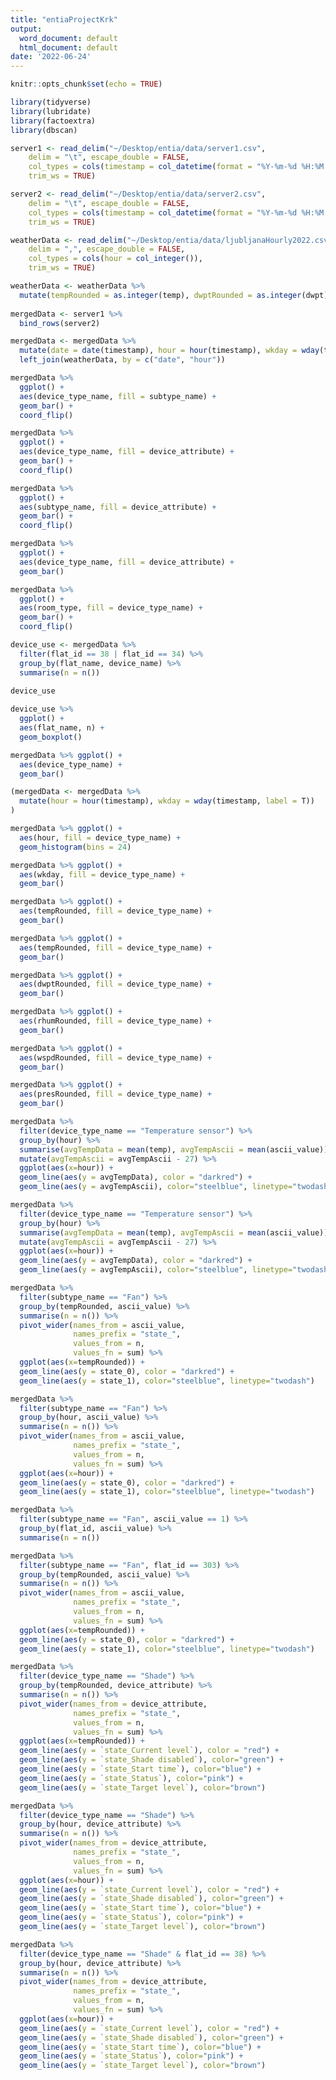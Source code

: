 ```yaml
---
title: "entiaProjectKrk"
output:
  word_document: default
  html_document: default
date: '2022-06-24'
---
```


```r
knitr::opts_chunk$set(echo = TRUE)

library(tidyverse)
library(lubridate)
library(factoextra)
library(dbscan)
```

```r
server1 <- read_delim("~/Desktop/entia/data/server1.csv", 
    delim = "\t", escape_double = FALSE, 
    col_types = cols(timestamp = col_datetime(format = "%Y-%m-%d %H:%M:%S")),
    trim_ws = TRUE)

server2 <- read_delim("~/Desktop/entia/data/server2.csv", 
    delim = "\t", escape_double = FALSE, 
    col_types = cols(timestamp = col_datetime(format = "%Y-%m-%d %H:%M:%S")),
    trim_ws = TRUE)

weatherData <- read_delim("~/Desktop/entia/data/ljubljanaHourly2022.csv", 
    delim = ",", escape_double = FALSE,
    col_types = cols(hour = col_integer()),
    trim_ws = TRUE)

weatherData <- weatherData %>% 
  mutate(tempRounded = as.integer(temp), dwptRounded = as.integer(dwpt), rhumRounded = as.integer(rhum), wdirRounded = as.integer(wdir), wspdRounded = as.integer(wspd), wpgtRounded = as.integer(wpgt), presRounded = as.integer(pres))
 
mergedData <- server1 %>% 
  bind_rows(server2) 

mergedData <- mergedData %>% 
  mutate(date = date(timestamp), hour = hour(timestamp), wkday = wday(timestamp, label = T)) %>% 
  left_join(weatherData, by = c("date", "hour"))
```

```r
mergedData %>% 
  ggplot() +
  aes(device_type_name, fill = subtype_name) +
  geom_bar() +
  coord_flip()
```

```r
mergedData %>% 
  ggplot() +
  aes(device_type_name, fill = device_attribute) +
  geom_bar() +
  coord_flip()
```

```r
mergedData %>% 
  ggplot() +
  aes(subtype_name, fill = device_attribute) +
  geom_bar() +
  coord_flip()
```

```r
mergedData %>% 
  ggplot() +
  aes(device_type_name, fill = device_attribute) +
  geom_bar()
```
```r
mergedData %>% 
  ggplot() +
  aes(room_type, fill = device_type_name) +
  geom_bar() +
  coord_flip()
```


```r
device_use <- mergedData %>% 
  filter(flat_id == 38 | flat_id == 34) %>% 
  group_by(flat_name, device_name) %>% 
  summarise(n = n())
  
device_use

device_use %>% 
  ggplot() +
  aes(flat_name, n) + 
  geom_boxplot()
```

```r
mergedData %>% ggplot() +
  aes(device_type_name) + 
  geom_bar()
```

```r
(mergedData <- mergedData %>% 
  mutate(hour = hour(timestamp), wkday = wday(timestamp, label = T))
)

mergedData %>% ggplot() +
  aes(hour, fill = device_type_name) +
  geom_histogram(bins = 24)
```

```r
mergedData %>% ggplot() +
  aes(wkday, fill = device_type_name) +
  geom_bar()
```


```r
mergedData %>% ggplot() +
  aes(tempRounded, fill = device_type_name) +
  geom_bar()
```
```r
mergedData %>% ggplot() +
  aes(tempRounded, fill = device_type_name) +
  geom_bar()
```
```r
mergedData %>% ggplot() +
  aes(dwptRounded, fill = device_type_name) +
  geom_bar()
```
```r
mergedData %>% ggplot() +
  aes(rhumRounded, fill = device_type_name) +
  geom_bar()
```
```r
mergedData %>% ggplot() +
  aes(wspdRounded, fill = device_type_name) +
  geom_bar()
```
```r
mergedData %>% ggplot() +
  aes(presRounded, fill = device_type_name) +
  geom_bar()
```
```r
mergedData %>% 
  filter(device_type_name == "Temperature sensor") %>% 
  group_by(hour) %>% 
  summarise(avgTempData = mean(temp), avgTempAscii = mean(ascii_value)) %>% 
  mutate(avgTempAscii = avgTempAscii - 27) %>% 
  ggplot(aes(x=hour)) + 
  geom_line(aes(y = avgTempData), color = "darkred") + 
  geom_line(aes(y = avgTempAscii), color="steelblue", linetype="twodash") 
```
```r
mergedData %>% 
  filter(device_type_name == "Temperature sensor") %>% 
  group_by(hour) %>% 
  summarise(avgTempData = mean(temp), avgTempAscii = mean(ascii_value)) %>% 
  mutate(avgTempAscii = avgTempAscii - 27) %>% 
  ggplot(aes(x=hour)) + 
  geom_line(aes(y = avgTempData), color = "darkred") + 
  geom_line(aes(y = avgTempAscii), color="steelblue", linetype="twodash") 
```
```r
mergedData %>% 
  filter(subtype_name == "Fan") %>% 
  group_by(tempRounded, ascii_value) %>% 
  summarise(n = n()) %>% 
  pivot_wider(names_from = ascii_value, 
              names_prefix = "state_",
              values_from = n, 
              values_fn = sum) %>% 
  ggplot(aes(x=tempRounded)) + 
  geom_line(aes(y = state_0), color = "darkred") + 
  geom_line(aes(y = state_1), color="steelblue", linetype="twodash") 
```
```r
mergedData %>% 
  filter(subtype_name == "Fan") %>% 
  group_by(hour, ascii_value) %>% 
  summarise(n = n()) %>% 
  pivot_wider(names_from = ascii_value, 
              names_prefix = "state_",
              values_from = n, 
              values_fn = sum) %>% 
  ggplot(aes(x=hour)) + 
  geom_line(aes(y = state_0), color = "darkred") + 
  geom_line(aes(y = state_1), color="steelblue", linetype="twodash") 
```
```r
mergedData %>% 
  filter(subtype_name == "Fan", ascii_value == 1) %>% 
  group_by(flat_id, ascii_value) %>% 
  summarise(n = n())

mergedData %>% 
  filter(subtype_name == "Fan", flat_id == 303) %>% 
  group_by(tempRounded, ascii_value) %>% 
  summarise(n = n()) %>% 
  pivot_wider(names_from = ascii_value, 
              names_prefix = "state_",
              values_from = n, 
              values_fn = sum) %>% 
  ggplot(aes(x=tempRounded)) + 
  geom_line(aes(y = state_0), color = "darkred") + 
  geom_line(aes(y = state_1), color="steelblue", linetype="twodash") 
```

```r
mergedData %>% 
  filter(device_type_name == "Shade") %>% 
  group_by(tempRounded, device_attribute) %>% 
  summarise(n = n()) %>% 
  pivot_wider(names_from = device_attribute, 
              names_prefix = "state_",
              values_from = n, 
              values_fn = sum) %>% 
  ggplot(aes(x=tempRounded)) + 
  geom_line(aes(y = `state_Current level`), color = "red") + 
  geom_line(aes(y = `state_Shade disabled`), color="green") +
  geom_line(aes(y = `state_Start time`), color="blue") +
  geom_line(aes(y = `state_Status`), color="pink") +
  geom_line(aes(y = `state_Target level`), color="brown")
```

```r
mergedData %>% 
  filter(device_type_name == "Shade") %>% 
  group_by(hour, device_attribute) %>% 
  summarise(n = n()) %>% 
  pivot_wider(names_from = device_attribute, 
              names_prefix = "state_",
              values_from = n, 
              values_fn = sum) %>% 
  ggplot(aes(x=hour)) + 
  geom_line(aes(y = `state_Current level`), color = "red") + 
  geom_line(aes(y = `state_Shade disabled`), color="green") +
  geom_line(aes(y = `state_Start time`), color="blue") +
  geom_line(aes(y = `state_Status`), color="pink") +
  geom_line(aes(y = `state_Target level`), color="brown")
```
```r
mergedData %>% 
  filter(device_type_name == "Shade" & flat_id == 38) %>% 
  group_by(hour, device_attribute) %>% 
  summarise(n = n()) %>% 
  pivot_wider(names_from = device_attribute, 
              names_prefix = "state_",
              values_from = n, 
              values_fn = sum) %>% 
  ggplot(aes(x=hour)) + 
  geom_line(aes(y = `state_Current level`), color = "red") + 
  geom_line(aes(y = `state_Shade disabled`), color="green") +
  geom_line(aes(y = `state_Start time`), color="blue") +
  geom_line(aes(y = `state_Status`), color="pink") +
  geom_line(aes(y = `state_Target level`), color="brown")
```

